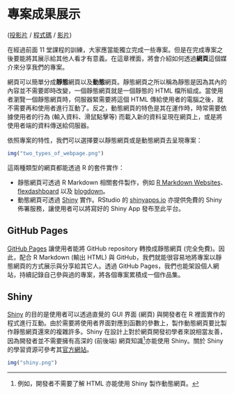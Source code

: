 專案成果展示 {#ch12}
=====================

[([投影片](https://docs.google.com/presentation/d/1uGa-0wclc1jXzqEAmgEcUGBBmaxKGpZf7NoGKhnAH1g) /
[程式碼](https://rlads2021.github.io/archives/src/Lab12.zip)
/ [影片](https://youtu.be/zNCZaOBCUxM))
<!-- https://youtu.be/zNCZaOBCUxM -->
]{.course-resource}


在經過前面 11 堂課程的訓練，大家應當能獨立完成一些專案。但是在完成專案之後要能將其展示給其他人看才有意義。在這章裡面，將會介紹如何透過**網頁**這個媒介來分享我們的專案。

網頁可以簡單分成**靜態**網頁以及**動態**網頁。靜態網頁之所以稱為靜態是因為其內的內容並不需要即時改變，一個靜態網頁就是一個靜態的 HTML 檔所組成。當使用者瀏覽一個靜態網頁時，伺服器緊需要將這個 HTML 傳給使用者的電腦之後，就不需要再和使用者進行互動了。反之，動態網頁的特色是其在運作時，時常需要依據使用者的行為 (輸入資料、滑鼠點擊等) 而載入新的資料呈現在網頁上，或是將使用者端的資料傳送給伺服器。

依照專案的特性，我們可以選擇要以靜態網頁或是動態網頁去呈現專案：

```r
img("two_types_of_webpage.png")
```


這兩種類型的網頁都能透過 R 的套件實作：

- 靜態網頁可透過 R Markdown 相關套件製作，例如 [R Markdown Websites](https://rmarkdown.rstudio.com/lesson-13.html)、[flexdashboard](https://pkgs.rstudio.com/flexdashboard) 以及 [blogdown](https://pkgs.rstudio.com/blogdown)。
- 動態網頁可透過 [Shiny](https://shiny.rstudio.com) 實作。RStudio 的 [shinyapps.io](https://www.shinyapps.io) 亦提供免費的 Shiny 佈署服務，讓使用者可以將寫好的 Shiny App 發布至此平台。 


## GitHub Pages

[GitHub Pages](https://pages.github.com) 讓使用者能將 GitHub repository 轉換成靜態網頁 (完全免費)。因此，配合 R Markdown (輸出 HTML) 與 GitHub，我們就能很容易地將專案以靜態網頁的方式展示與分享給其它人。透過 GitHub Pages，我們也能架設個人網站，持續記錄自己參與過的專案，將各個專案累積成一個作品集。


## Shiny

[Shiny](https://shiny.rstudio.com) 的目的是使用者可以透過直覺的 GUI 界面 (網頁) 與開發者在 R 裡面實作的程式進行互動。由於需要將使用者界面對應到函數的參數上，製作動態網頁要比製作靜態網頁還來的複雜許多。Shiny 在設計上對於網頁開發初學者來說相當友善，因為開發者並不需要擁有高深的 (前後端) 網頁知識[^dev-friendly]亦能使用 Shiny。關於 Shiny 的學習資源可參考其[官方網站](https://shiny.rstudio.com/tutorial)。

```r
img("shiny.png")
```



[^dev-friendly]: 例如，開發者不需要了解 HTML 亦能使用 Shiny 製作動態網頁。

